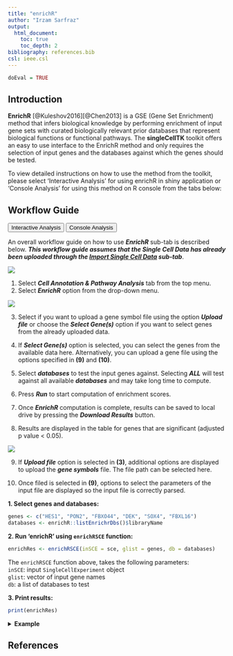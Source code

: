 ```yaml
---
title: "enrichR"
author: "Irzam Sarfraz"
output:
  html_document:
    toc: true
    toc_depth: 2
bibliography: references.bib
csl: ieee.csl
---
```

```r
doEval = TRUE
```
## Introduction
**EnrichR** [@Kuleshov2016][@Chen2013] is a GSE (Gene Set Enrichment) method that infers biological knowledge by performing enrichment of input gene sets with curated biologically relevant prior databases that represent biological functions or functional pathways. The **singleCellTK** toolkit offers an easy to use interface to the EnrichR method and only requires the selection of input genes and the databases against which the genes should be tested. <br>

To view detailed instructions on how to use the method from the toolkit, please select 'Interactive Analysis' for using enrichR in shiny application or 'Console Analysis' for using this method on R console from the tabs below:

````{=html}
<head>
<meta name="viewport" content="width=device-width, initial-scale=1">
</head>
<body>
````


## Workflow Guide

````{=html}
<div class="tab">
  <button class="tablinks" onclick="openTab(event, 'interactive')" id="ia-button">Interactive Analysis</button>
  <button class="tablinks" onclick="openTab(event, 'console')" id="console-button">Console Analysis</button>
</div>

<div id="interactive" class="tabcontent">
````

An overall workflow guide on how to use ***EnrichR*** sub-tab is described below. ***This workflow guide assumes that the Single Cell Data has already been uploaded through the [Import Single Cell Data]() sub-tab***. <br>

![](ui_screenshots/pathway_analysis/enrichR_1.png)

1. Select ***Cell Annotation & Pathway Analysis*** tab from the top menu. <br>
2. Select ***EnrichR*** option from the drop-down menu. <br>

![](ui_screenshots/pathway_analysis/enrichR_2.png)

3. Select if you want to upload a gene symbol file using the option ***Upload file*** or choose the ***Select Gene(s)*** option if you want to select genes from the already uploaded data. <br>

4. If ***Select Gene(s)*** option is selected, you can select the genes from the available data here. Alternatively, you can upload a gene file using the options specified in **(9)** and **(10)**. <br>

5. Select ***databases*** to test the input genes against. Selecting ***ALL*** will test against all available ***databases*** and may take long time to compute. <br>

6. Press ***Run*** to start computation of enrichment scores. <br>

7. Once ***EnrichR*** computation is complete, results can be saved to local drive by pressing the ***Download Results*** button. <br>

8. Results are displayed in the table for genes that are significant (adjusted p value < 0.05). <br>

![](ui_screenshots/pathway_analysis/enrichR_3.png)

9. If ***Upload file*** option is selected in **(3)**, additional options are displayed to upload the ***gene symbols*** file. The file path can be selected here. <br>

10. Once filed is selected in **(9)**, options to select the parameters of the input file are displayed so the input file is correctly parsed.


````{=html}
</div>
<div id="console" class="tabcontent">
````

**1. Select genes and databases:**
```r
genes <- c("HES1", "PON2", "FBXO44", "DEK", "SOX4", "FBXL16")
databases <- enrichR::listEnrichrDbs()$libraryName
```

**2. Run 'enrichR' using `enrichRSCE` function:**

```r
enrichRes <- enrichRSCE(inSCE = sce, glist = genes, db = databases)
```

The `enrichRSCE` function above, takes the following parameters: <br>
`inSCE`: input `SingleCellExperiment` object <br>
`glist`: vector of input gene names <br>
`db`: a list of databases to test <br>

**3. Print results:**
```r
print(enrichRes)
```


````{=html}
<details>
  <summary><b>Example</b></summary>
````  
  
```r
  # Load singleCellTK & pbmc3k example data
  library(singleCellTK)
  sce <- importExampleData(dataset = "pbmc3k")
  # Select genes
  genes <- c("HES1", "PON2", "FBXO44", "DEK", "SOX4", "FBXL16")
  # Fetch databases
  databases <- enrichR::listEnrichrDbs()$libraryName
  # Run enrichR
  enrichRes <- enrichRSCE(inSCE = sce, glist = genes, db = databases)
```

```r
  # Print the first five results
  print(enrichRes[1:5, ])
```

````{=html}
</details> 
      </div>
<script>
document.getElementById("ia-button").click();
</script>
</body>
````

## References
